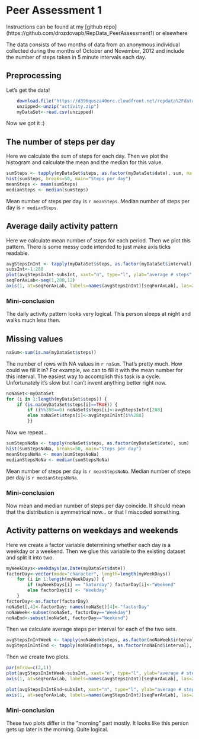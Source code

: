 # Peer Assessment 1

Instructions can be found at my [github repo]
(https://github.com/drozdovapb/RepData_PeerAssessment1)
or elsewhere

The data consists of two months of data from an anonymous individual collected during the months of October and November, 2012 and include the number of steps taken in 5 minute intervals each day.

## Preprocessing
Let's get the data!
```r
    download.file("https://d396qusza40orc.cloudfront.net/repdata%2Fdata%2Factivity.zip", destfile="activity.zip", method="curl")
    unzipped<-unzip("activity.zip")
    myDataSet<-read.csv(unzipped)
```
Now we got it :)

## The number of steps per day
Here we calculate the sum of steps for each day. Then we plot the histogram and calculate the mean and the median for this value.

```r
sumSteps <- tapply(myDataSet$steps, as.factor(myDataSet$date), sum, na.rm=TRUE)
hist(sumSteps, breaks=50, main="Steps per day")
meanSteps <- mean(sumSteps)
medianSteps <- median(sumSteps)
```
Mean number of steps per day is `r meanSteps`.
Median number of steps per day is `r medianSteps`.

## Average daily activity pattern
Here we calculate mean number of steps for each period. Then we plot this pattern. There is some messy code intended to just make axis ticks readable.

```r
avgStepsInInt <- tapply(myDataSet$steps, as.factor(myDataSet$interval), mean, na.rm=TRUE)
subsInt<-1:288
plot(avgStepsInInt~subsInt, xaxt="n", type="l", ylab="average # steps", xlab="interval")
seqForAxLab<-seq(1,288,12)
axis(1, at=seqForAxLab, labels=names(avgStepsInInt)[seqForAxLab], las=2)
```
### Mini-conclusion
The daily activity pattern looks very logical. This person sleeps at night and walks much less then.

## Missing values
```r
naSum<-sum(is.na(myDataSet$steps))
```

The number of rows with NA values in `r naSum`. That's pretty much.
How could we fill it in? For example, we can to fill it with the mean number for this interval. The easiest way to accomplish this task is a cycle. Unfortunately it's slow but I can't invent anything better right now.

```r
noNaSet<-myDataSet
for (i in 1:length(myDataSet$steps)) {
    if (is.na(myDataSet$steps[i]==TRUE)) {
        if (i%%288==0) noNaSet$steps[i]<-avgStepsInInt[288]
        else noNaSet$steps[i]<-avgStepsInInt[i%%288]
        }}
```

Now we repeat...

```r
sumStepsNoNa <- tapply(noNaSet$steps, as.factor(myDataSet$date), sum)
hist(sumStepsNoNa, breaks=50, main="Steps per day")
meanStepsNoNa <- mean(sumStepsNoNa)
medianStepsNoNa <- median(sumStepsNoNa)
```

Mean number of steps per day is `r meanStepsNoNa`.
Median number of steps per day is `r medianStepsNoNa`.

### Mini-conclusion
Now mean and median number of steps per day coincide. It should mean that the distribution is symmetrical now... or that I miscoded something.

## Activity patterns on weekdays and weekends

Here we create a factor variable determining whether each day is a weekday or a weekend. Then we glue this variable to the existing dataset and split it into two.
```r
myWeekDays<-weekdays(as.Date(myDataSet$date))
factorDay<-vector(mode="character", length=length(myWeekDays))
    for (i in 1:length(myWeekDays)) {
        if (myWeekDays[i] == "Saturday") factorDay[i]<-"Weekend"
        else factorDay[i] <- "Weekday"
    }
factorDay<-as.factor(factorDay)
noNaSet[,4]<-factorDay; names(noNaSet)[4]<-"factorDay"
noNaWeek<-subset(noNaSet, factorDay=="Weekday")
noNaEnd<-subset(noNaSet, factorDay=="Weekend")
```

Then we calculate average steps per interval for each of the two sets.
```r
avgStepsInIntWeek <- tapply(noNaWeek$steps, as.factor(noNaWeek$interval), mean)
avgStepsInIntEnd <- tapply(noNaEnd$steps, as.factor(noNaEnd$interval), mean)
```

Then we create two plots.

```r
par(mfrow=c(2,1))
plot(avgStepsInIntWeek~subsInt, xaxt="n", type="l", ylab="average # steps", xlab="interval", main="weekdays")
axis(1, at=seqForAxLab, labels=names(avgStepsInInt)[seqForAxLab], las=2)

plot(avgStepsInIntEnd~subsInt, xaxt="n", type="l", ylab="average # steps", xlab="interval", main="weekends")
axis(1, at=seqForAxLab, labels=names(avgStepsInInt)[seqForAxLab], las=2)
```

### Mini-conclusion
These two plots differ in the "morning" part mostly. It looks like this person gets up later in the morning. Quite logical.
